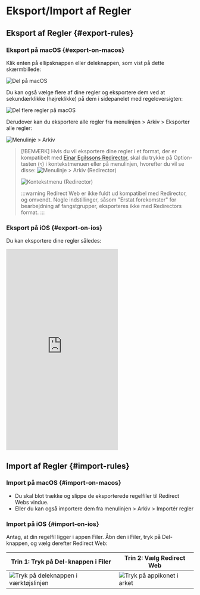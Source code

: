 # Eksport/Import af Regler

## Eksport af Regler {#export-rules}

### Eksport på macOS {#export-on-macos}

Klik enten på ellipsknappen eller deleknappen, som vist på dette skærmbillede:

![Del på macOS](/img/share-on-macos.png)

Du kan også vælge flere af dine regler og eksportere dem ved at sekundærklikke (højreklikke) på dem i sidepanelet med regeloversigten:

![Del flere regler på macOS](/img/multiselect-on-macos.png)

Derudover kan du eksportere alle regler fra menulinjen > Arkiv > Eksporter alle regler:

![Menulinje > Arkiv](/img/menubar-file.png)

> [!BEMÆRK]
> Hvis du vil eksportere dine regler i et format, der er kompatibelt med [Einar Egilssons Redirector](https://einaregilsson.com/redirector/), skal du trykke på Option-tasten (`⌥`) i kontekstmenuen eller på menulinjen, hvorefter du vil se disse:
> ![Menulinje > Arkiv (Redirector)](/img/menubar-file-redirector.png)
>
> ![Kontekstmenu (Redirector)](/img/context-menu-redirector.png)
>
> :::warning
> Redirect Web er ikke fuldt ud kompatibel med Redirector, og omvendt. Nogle indstillinger, såsom "Erstat forekomster" for bearbejdning af fangstgrupper, eksporteres ikke med Redirectors format.
> :::

### Eksport på iOS {#export-on-ios}

Du kan eksportere dine regler således:

<iframe height="540" src="https://www.youtube.com/embed/uQ6-SLEMlT4" title="iOS Demo Video til eksport af regler (YouTube)" frameborder="0" allow="accelerometer; autoplay; clipboard-write; encrypted-media; gyroscope; picture-in-picture; web-share" allowfullscreen></iframe>

## Import af Regler {#import-rules}

### Import på macOS {#import-on-macos}

- Du skal blot trække og slippe de eksporterede regelfiler til Redirect Webs vindue.
- Eller du kan også importere dem fra menulinjen > Arkiv > Importér regler

### Import på iOS {#import-on-ios}

Antag, at din regelfil ligger i appen Filer. Åbn den i Filer, tryk på Del-knappen, og vælg derefter Redirect Web:

| Trin 1: Tryk på Del-knappen i Filer                                       | Trin 2: Vælg Redirect Web                                           |
| ------------------------------------------------------------------------- | ------------------------------------------------------------------- |
| ![Tryk på deleknappen i værktøjslinjen](/img/files-share-ios.png) | ![Tryk på appikonet i arket](/img/share-sheet-ios.png) |
